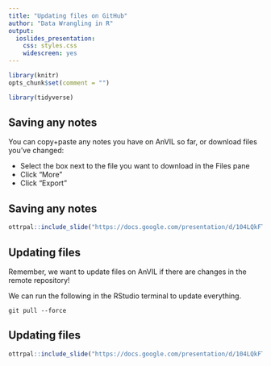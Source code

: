 ```yaml
---
title: "Updating files on GitHub"
author: "Data Wrangling in R"
output:
  ioslides_presentation:
    css: styles.css
    widescreen: yes
---
```


```r
library(knitr)
opts_chunk$set(comment = "")
```

```r
library(tidyverse)
```

## Saving any notes

You can copy+paste any notes you have on AnVIL so far, or download files you've changed:

* Select the box next to the file you want to download in the Files pane
* Click "More"
* Click "Export"

## Saving any notes

```r
ottrpal::include_slide("https://docs.google.com/presentation/d/104LQkFTsC5R9vAC4HHj4mK7IjCTH55X6BkrAb3aDd6E/edit#slide=id.g13e5ddf852a_0_0")
```
  
## Updating files

Remember, we want to update files on AnVIL if there are changes in the remote repository!

We can run the following in the RStudio terminal to update everything.

```
git pull --force
```

## Updating files

```r
ottrpal::include_slide("https://docs.google.com/presentation/d/104LQkFTsC5R9vAC4HHj4mK7IjCTH55X6BkrAb3aDd6E/edit#slide=id.g13e5bf29663_0_0")
```
